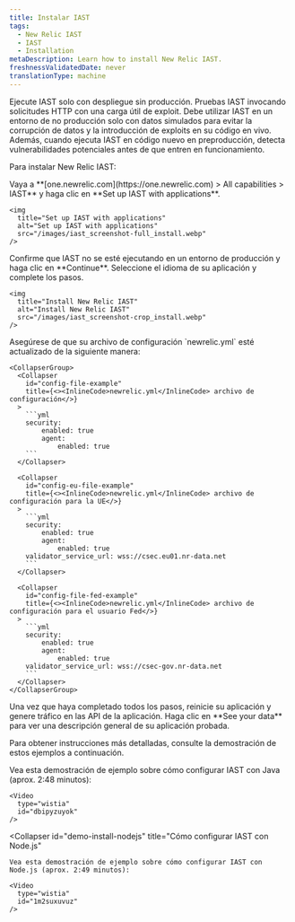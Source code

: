 ```yaml
---
title: Instalar IAST
tags:
  - New Relic IAST
  - IAST
  - Installation
metaDescription: Learn how to install New Relic IAST.
freshnessValidatedDate: never
translationType: machine
---
```


<Callout variant="important">
  Ejecute IAST solo con despliegue sin producción. Pruebas IAST invocando solicitudes HTTP con una carga útil de exploit. Debe utilizar IAST en un entorno de no producción solo con datos simulados para evitar la corrupción de datos y la introducción de exploits en su código en vivo. Además, cuando ejecuta IAST en código nuevo en preproducción, detecta vulnerabilidades potenciales antes de que entren en funcionamiento.
</Callout>

Para instalar New Relic IAST:

<Steps>
  <Step>
    Vaya a <DNT>**[one.newrelic.com](https://one.newrelic.com) > All capabilities > IAST**</DNT> y haga clic en <DNT>**Set up IAST with applications**</DNT>.

    <img
      title="Set up IAST with applications"
      alt="Set up IAST with applications"
      src="/images/iast_screenshot-full_install.webp"
    />
  </Step>

  <Step>
    Confirme que IAST no se esté ejecutando en un entorno de producción y haga clic en <DNT>**Continue**</DNT>.
  </Step>

  <Step>
    Seleccione el idioma de su aplicación y complete los pasos.

    <img
      title="Install New Relic IAST"
      alt="Install New Relic IAST"
      src="/images/iast_screenshot-crop_install.webp"
    />
  </Step>

  <Step>
    Asegúrese de que su archivo de configuración `newrelic.yml` esté actualizado de la siguiente manera:

    <CollapserGroup>
      <Collapser
        id="config-file-example"
        title={<><InlineCode>newrelic.yml</InlineCode> archivo de configuración</>}
      >
        ```yml
        security:
            enabled: true
            agent:
                enabled: true
        ```
      </Collapser>

      <Collapser
        id="config-eu-file-example"
        title={<><InlineCode>newrelic.yml</InlineCode> archivo de configuración para la UE</>}
      >
        ```yml
        security:
            enabled: true
            agent:
                enabled: true
        validator_service_url: wss://csec.eu01.nr-data.net
        ```
      </Collapser>

      <Collapser
        id="config-file-fed-example"
        title={<><InlineCode>newrelic.yml</InlineCode> archivo de configuración para el usuario Fed</>}
      >
        ```yml
        security:
            enabled: true
            agent:
                enabled: true
        validator_service_url: wss://csec-gov.nr-data.net
        ```
      </Collapser>
    </CollapserGroup>
  </Step>

  <Step>
    Una vez que haya completado todos los pasos, reinicie su aplicación y genere tráfico en las API de la aplicación.
  </Step>

  <Step>
    Haga clic en <DNT>**See your data**</DNT> para ver una descripción general de su aplicación probada.
  </Step>
</Steps>

Para obtener instrucciones más detalladas, consulte la demostración de estos ejemplos a continuación.

<CollapserGroup>
  <Collapser
    id="demo-install-java"
    title="Cómo configurar IAST con Java"
  >
    Vea esta demostración de ejemplo sobre cómo configurar IAST con Java (aprox. 2:48 minutos):

    <Video
      type="wistia"
      id="dbipyzuyok"
    />
  </Collapser>

  <Collapser
    id="demo-install-nodejs"
    title="Cómo configurar IAST con Node.js"
  >
    Vea esta demostración de ejemplo sobre cómo configurar IAST con Node.js (aprox. 2:49 minutos):

    <Video
      type="wistia"
      id="1m2suxuvuz"
    />
  </Collapser>
</CollapserGroup>
